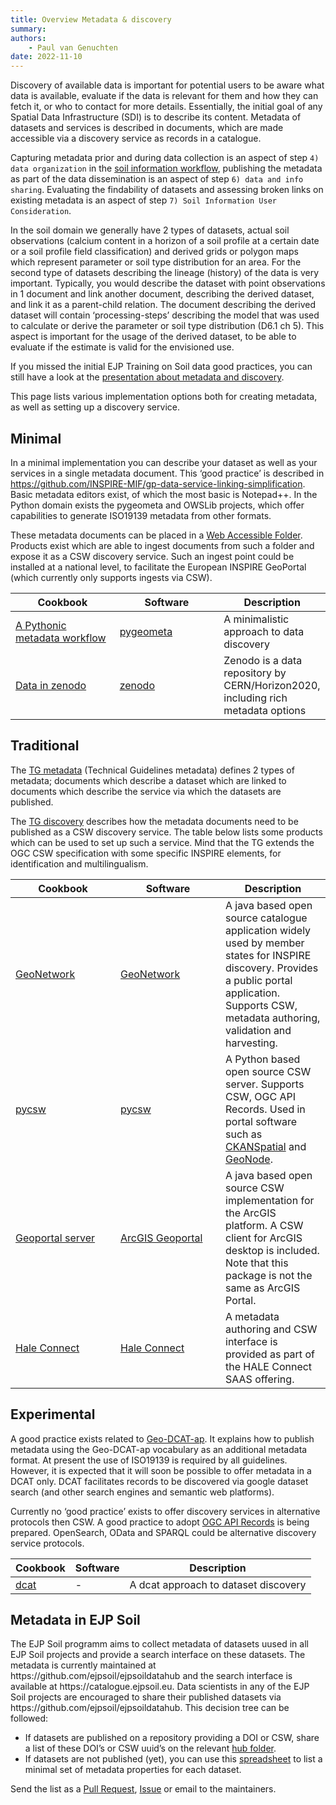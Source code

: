 ```yaml
---
title: Overview Metadata & discovery
summary: 
authors:
    - Paul van Genuchten
date: 2022-11-10
---
```


Discovery of available data is important for potential users to be aware what data is available, evaluate if the data is relevant for them and how they can fetch it, or who to contact for more details. Essentially, the initial goal of any Spatial Data Infrastructure (SDI) is to describe its content. Metadata of datasets and services is described in documents, which are made accessible via a discovery service as records in a catalogue.

Capturing metadata prior and during data collection is an aspect of step `4) data organization` in the [soil information workflow](https://www.isric.org/index.php/utilise/community-practice), publishing the metadata as part of the data dissemination is an aspect of step `6) data and info sharing`. Evaluating the findability of datasets and assessing broken links on existing metadata is an aspect of step `7) Soil Information User Consideration`.

In the soil domain we generally have 2 types of datasets, actual soil observations (calcium content in a horizon of a soil profile at a certain date or a soil profile field classification) and derived grids or polygon maps which represent parameter or soil type distribution for an area. For the second type of datasets describing the lineage (history) of the data is very important. Typically, you would describe the dataset with point observations in 1 document and link another document, describing the derived dataset, and link it as a parent-child relation. The document describing the derived dataset will contain 'processing-steps' describing the model that was used to calculate or derive the parameter or soil type distribution (D6.1 ch 5). This aspect is important for the usage of the derived dataset, to be able to evaluate if the estimate is valid for the envisioned use.

If you missed the initial EJP Training on Soil data good practices, you can still have a look at the [presentation about metadata and discovery](https://wur.yuja.com/V/Video?v=186423&node=793652&a=1324462841&autoplay=1).

This page lists various implementation options both for creating metadata, as well as setting up a discovery service.

## Minimal

In a minimal implementation you can describe your dataset as well as your services in a single metadata document. This 'good practice' is described in [https://github.com/INSPIRE-MIF/gp-data-service-linking-simplification](https://github.com/INSPIRE-MIF/gp-data-service-linking-simplification). Basic metadata editors exist, of which the most basic is Notepad++. In the Python domain exists the pygeometa and OWSLib projects, which offer capabilities to generate ISO19139 metadata from other formats.

These metadata documents can be placed in a [Web Accessible Folder](https://ioos.github.io/catalog/pages/registry/waf_creation/). Products exist which are able to ingest documents from such a folder and expose it as a CSW discovery service. Such an ingest point could be installed at a national level, to facilitate the European INSPIRE GeoPortal (which currently only supports ingests via CSW).

| Cookbook | Software | Description |
| --- | ---| --- |
| [A Pythonic metadata workflow](cookbook/pygeometa.qmd) | [pygeometa](https://geopython.github.io/pygeometa) | A minimalistic approach to data discovery |
| [Data in zenodo](cookbook/zenodo.qmd) | [zenodo](https://zenodo.org) | Zenodo is a data repository by CERN/Horizon2020, including rich metadata options |

## Traditional

The [TG metadata](https://inspire.ec.europa.eu/id/document/tg/metadata-iso19139) (Technical Guidelines metadata) defines 2 types of metadata; documents which describe a dataset which are linked to documents which describe the service via which the datasets are published.

The [TG discovery](https://inspire.ec.europa.eu/documents/technical-guidance-implementation-inspire-discovery-services-0) describes how the metadata documents need to be published as a CSW discovery service. The table below lists some products which can be used to set up such a service. Mind that the TG extends the OGC CSW specification with some specific INSPIRE elements, for identification and multilingualism.

| Cookbook | Software | Description |
| --- | ---| --- |
| [GeoNetwork](cookbook/geonetwork.qmd) | [GeoNetwork](https://www.geonetwork-opensource.org/) | A java based open source catalogue application widely used by member states for INSPIRE discovery. Provides a public portal application. Supports CSW, metadata authoring, validation and harvesting. |
| [pycsw](cookbook/pycsw.qmd) | [pycsw](https://pycsw.org/) | A Python based open source CSW server. Supports CSW, OGC API Records. Used in portal software such as [CKAN](https://github.com/ckan/ckanext-spatial)[Spatial](https://github.com/ckan/ckanext-spatial) and [GeoNode](https://geonode.org/). |
| [Geoportal server](cookbook/geoportal-server.qmd) | [ArcGIS Geoportal](https://github.com/Esri/geoportal-server) | A java based open source CSW implementation for the ArcGIS platform. A CSW client for ArcGIS desktop is included. Note that this package is not the same as ArcGIS Portal. |
| [Hale Connect](cookbook/hale-connect.qmd) | [Hale Connect](https://www.wetransform.to/products/haleconnect/) | A metadata authoring and CSW interface is provided as part of the HALE Connect SAAS offering. |

## Experimental

A good practice exists related to [Geo-DCAT-ap](https://inspire.ec.europa.eu/good-practice/geodcat-ap). It explains how to publish metadata using the Geo-DCAT-ap vocabulary as an additional metadata format. At present the use of ISO19139 is required by all guidelines. However, it is expected that it will soon be possible to offer metadata in a DCAT only. DCAT facilitates records to be discovered via google dataset search (and other search engines and semantic web platforms).

Currently no 'good practice' exists to offer discovery services in alternative protocols then CSW. A good practice to adopt [OGC API Records](https://ogcapi.ogc.org/records/) is being prepared. OpenSearch, OData and SPARQL could be alternative discovery service protocols.

| Cookbook | Software | Description |
| --- | ---| --- |
| [dcat](cookbook/dcat.qmd) | - | A dcat approach to dataset discovery |

## Metadata in EJP Soil

The EJP Soil programm aims to collect metadata of datasets uused in all EJP Soil projects and provide a search interface on these datasets. The metadata is currently maintained at https://github.com/ejpsoil/ejpsoildatahub and the search interface is available at https://catalogue.ejpsoil.eu. Data scientists in any of the EJP Soil projects are encouraged to share their published datasets via https://github.com/ejpsoil/ejpsoildatahub. This decision tree can be followed:

- If datasets are published on a repository providing a DOI or CSW, share a list of these DOI's or CSW uuid's on the relevant [hub folder](https://github.com/ejpsoil/ejpsoildatahub/tree/main/datasets/research/EJP%20Research).
- If datasets are not published (yet), you can use this [spreadsheet](./EUSO Data WG metadata template_20231103.xlsx) to list a minimal set of metadata properties for each dataset. 

Send the list as a [Pull Request](https://github.com/ejpsoil/ejpsoildatahub/pulls), [Issue](https://github.com/ejpsoil/ejpsoildatahub/issues) or email to the maintainers.
